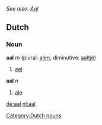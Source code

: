 ''See also: [[Aal]]''
==Dutch==
===Noun===
'''aal''' ''m'' (plural: [[alen]], diminutive: [[aaltje]])

# [[eel]]

'''aal''' ''n''

# [[ale]]

[[Category:Dutch nouns]]

[[de:aal]]
[[nl:aal]]